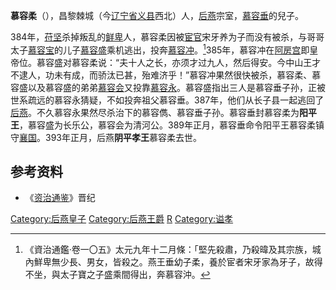 '''慕容柔'''（{{bd|4世纪||393年|catIdx=M}}），昌黎棘城（今[[辽宁省|辽宁省]][[义县|义县]]西北）人，[[后燕|后燕]]宗室，[[慕容垂|慕容垂]]的兒子。

384年，[[苻坚|苻坚]]杀掉叛乱的[[鲜卑|鲜卑]]人，慕容柔因被[[宦官|宦官]]宋牙养为子而没有被杀，与哥哥太子[[慕容宝|慕容宝]]的儿子[[慕容盛|慕容盛]]乘机逃出，投奔[[慕容冲|慕容冲]]。<ref>《資治通鑑·卷一〇五》太元九年十二月條：「堅先殺肅，乃殺暐及其宗族，城內鮮卑無少長、男女，皆殺之。燕王垂幼子柔，養於宦者宋牙家為牙子，故得不坐，與太子寶之子盛乘間得出，奔慕容沖。</ref>385年，慕容冲在[[阿房宫|阿房宫]]即皇帝位。慕容盛对慕容柔说：“夫十人之长，亦须才过九人，然后得安。今中山王才不逮人，功未有成，而骄汰已甚，殆难济乎！”慕容冲果然很快被杀，慕容柔、慕容盛以及慕容盛的弟弟[[慕容会|慕容会]]又投靠[[慕容永|慕容永]]。慕容盛指出三人是慕容垂子孙，正被世系疏远的慕容永猜疑，不如投奔祖父慕容垂。387年，他们从长子县一起逃回了[[后燕|后燕]]。不久慕容永果然尽杀治下的慕容儁、慕容垂子孙。慕容垂封慕容柔为'''阳平王'''，慕容盛为长乐公，慕容会为清河公。389年正月，慕容垂命令阳平王慕容柔镇守[[襄国|襄国]]。393年正月，后燕'''阴平孝王'''慕容柔去世。

==参考资料==
*《[[资治通鉴|资治通鉴]]》晋纪
{{DEFAULTSORT:M}}
[[Category:后燕皇子|Category:后燕皇子]]
[[Category:后燕王爵|Category:后燕王爵]]
[[Category:慕容姓|R]]
[[Category:谥孝|Category:谥孝]]